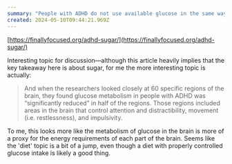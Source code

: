 ```yaml
---
summary: "People with ADHD do not use available glucose in the same way as folks without"
created: 2024-05-10T09:44:21.969Z
---
```


[https://finallyfocused.org/adhd-sugar/](https://finallyfocused.org/adhd-sugar/)

Interesting topic for discussion—although this article heavily implies that the key takeaway here is about sugar, for me the more interesting topic is actually:

> And when the researchers looked closely at 60 specific regions of the brain, they found glucose metabolism in people with ADHD was “significantly reduced” in half of the regions. Those regions included areas in the brain that control attention and distractibility, movement (i.e. restlessness), and impulsivity.

To me, this looks more like the metabolism of glucose in the brain is more of a proxy for the energy requirements of each part of the brain. Seems like the 'diet' topic is a bit of a jump, even though a diet with properly controlled glucose intake is likely a good thing.
